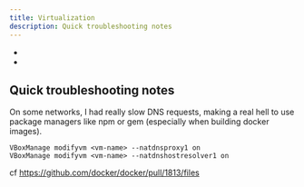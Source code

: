 ```yaml
---
title: Virtualization
description: Quick troubleshooting notes
---
```


* <Link to="/containers/docker" />
* <Link to="virtualbox" />

## Quick troubleshooting notes

On some networks, I had really slow DNS requests, making a real hell to use package managers like npm or gem (especially when building docker images). 

```shell
VBoxManage modifyvm <vm-name> --natdnsproxy1 on
VBoxManage modifyvm <vm-name> --natdnshostresolver1 on
```
cf https://github.com/docker/docker/pull/1813/files